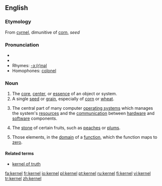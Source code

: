 {{wikipediapl|kernel}}
==English==
===Etymology===
From {{OE.}} [[cyrnel]], dimunitive of [[corn]], ''seed''

===Pronunciation===
*{{IPA|/ˈkɜːnəl/ (''UK'') ''or'' /ˈkɝnəl/ (''US'')}}
*{{SAMPA|/"k3:n@l/</tt> (''UK'') ''or'' <tt>/"k3`n@l/</tt> (''US'')<tt>}}
*Rhymes: [[Rhymes:English:-ɜː(r)nəl|-ɜː(r)nəl]]
*Homophones: [[colonel]]

===Noun===
{{en-noun}}
# The [[core]], [[center]], or [[essence]] of an object or system.
# A single [[seed]] or [[grain]], especially of [[corn]] or [[wheat]].
#{{computing}} The central part of many computer [[operating system]]s which manages the system's [[resource]]s and the [[communication]] between [[hardware]] and [[software]] components.
# {{context|US}} The [[stone]] of certain fruits, such as [[peach]]es or [[plum]]s.
# {{mathematics}} Those elements, in the [[domain]] of a [[function]], which the function maps to [[zero]].

====Related terms====
*[[kernel of truth]]

[[fa:kernel]]
[[fr:kernel]]
[[io:kernel]]
[[pl:kernel]]
[[pt:kernel]]
[[ru:kernel]]
[[fi:kernel]]
[[vi:kernel]]
[[tr:kernel]]
[[zh:kernel]]
